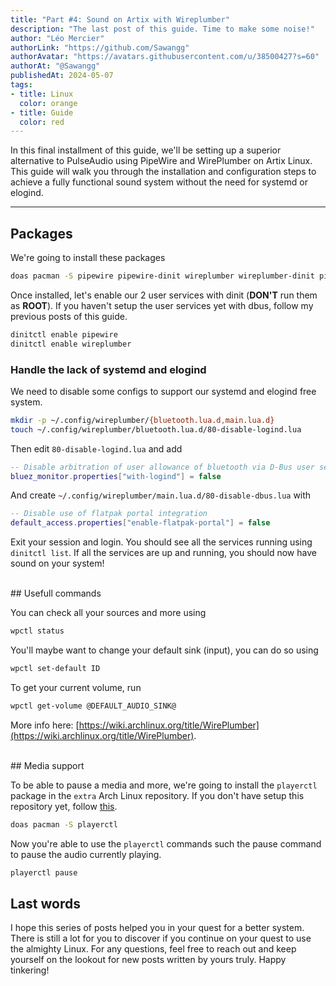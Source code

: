 ```yaml
---
title: "Part #4: Sound on Artix with Wireplumber"
description: "The last post of this guide. Time to make some noise!"
author: "Léo Mercier"
authorLink: "https://github.com/Sawangg"
authorAvatar: "https://avatars.githubusercontent.com/u/38500427?s=60"
authorAt: "@Sawangg"
publishedAt: 2024-05-07
tags:
- title: Linux
  color: orange
- title: Guide
  color: red
---
```


In this final installment of this guide, we'll be setting up a superior alternative to PulseAudio using PipeWire and WirePlumber on Artix Linux. This guide will walk you through the installation and configuration steps to achieve a fully functional sound system without the need for systemd or elogind.

***

## Packages

We're going to install these packages
```sh
doas pacman -S pipewire pipewire-dinit wireplumber wireplumber-dinit pipewire-alsa pipewire-jack
```

Once installed, let's enable our 2 user services with dinit (**DON'T** run them as **ROOT**). If you haven't setup the user services yet with dbus, follow my previous posts of this guide.
```sh
dinitctl enable pipewire
dinitctl enable wireplumber
```

### Handle the lack of systemd and elogind

We need to disable some configs to support our systemd and elogind free system.
```sh
mkdir -p ~/.config/wireplumber/{bluetooth.lua.d,main.lua.d}
touch ~/.config/wireplumber/bluetooth.lua.d/80-disable-logind.lua
```

Then edit `80-disable-logind.lua` and add
```lua
-- Disable arbitration of user allowance of bluetooth via D-Bus user session
bluez_monitor.properties["with-logind"] = false
```

And create `~/.config/wireplumber/main.lua.d/80-disable-dbus.lua` with
```lua
-- Disable use of flatpak portal integration
default_access.properties["enable-flatpak-portal"] = false
```

Exit your session and login. You should see all the services running using `dinitctl list`. If all the services are up and running, you should now have sound on your system!

<br />
## Usefull commands

You can check all your sources and more using
```sh
wpctl status
```

You'll maybe want to change your default sink (input), you can do so using
```sh
wpctl set-default ID
```

To get your current volume, run
```sh
wpctl get-volume @DEFAULT_AUDIO_SINK@
```

More info here: [https://wiki.archlinux.org/title/WirePlumber](https://wiki.archlinux.org/title/WirePlumber).

<br />
## Media support

To be able to pause a media and more, we're going to install the `playerctl` package in the `extra` Arch Linux repository. If you don't have setup this repository yet, follow [this](https://github.com/Sawangg/dotfiles/wiki/Manage-your-packages#arch-repositories).
```sh
doas pacman -S playerctl
```

Now you're able to use the `playerctl` commands such the pause command to pause the audio currently playing.
```sh
playerctl pause
```

## Last words

I hope this series of posts helped you in your quest for a better system. There is still a lot for you to discover if
you continue on your quest to use the almighty Linux. For any questions, feel free to reach out and keep yourself on the
lookout for new posts written by yours truly. Happy tinkering!
